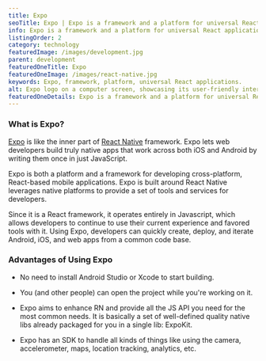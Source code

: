```yaml
---
title: Expo
seoTitle: Expo | Expo is a framework and a platform for universal React applications.
info: Expo is a framework and a platform for universal React applications. It is a set of tools and services built around React Native and native platforms that help you develop, build, deploy, and quickly iterate on iOS, Android, and web apps from the same JavaScript/TypeScript codebase.
listingOrder: 2
category: technology
featuredImage: /images/development.jpg
parent: development
featuredOneTitle: Expo
featuredOneImage: /images/react-native.jpg
keywords: Expo, framework, platform, universal React applications.
alt: Expo logo on a computer screen, showcasing its user-friendly interface and versatile toolset for building universal React applications.
featuredOneDetails: Expo is a framework and a platform for universal React applications. It is a set of tools and services built around React Native and native platforms that help you develop, build, deploy, and quickly iterate on iOS, Android, and web apps from the same JavaScript/TypeScript codebase.
---
```


### What is Expo?

[Expo](https://expo.io/) is like the inner part of [React Native](https://reactnative.dev/) framework. Expo lets web developers build truly native apps that work across both iOS and Android by writing them once in just JavaScript.

Expo is both a platform and a framework for developing cross-platform, React-based mobile applications. Expo is built around React Native leverages native platforms to provide a set of tools and services for developers.

Since it is a React framework, it operates entirely in Javascript, which allows developers to continue to use their current experience and favored tools with it. Using Expo, developers can quickly create, deploy, and iterate Android, iOS, and web apps from a common code base.

### Advantages of Using Expo

- No need to install Android Studio or Xcode to start building.

- You (and other people) can open the project while you're working on it.

- Expo aims to enhance RN and provide all the JS API you need for the most common needs. It is basically a set of well-defined quality native libs already packaged for you in a single lib: ExpoKit.

- Expo has an SDK to handle all kinds of things like using the camera, accelerometer, maps, location tracking, analytics, etc.
